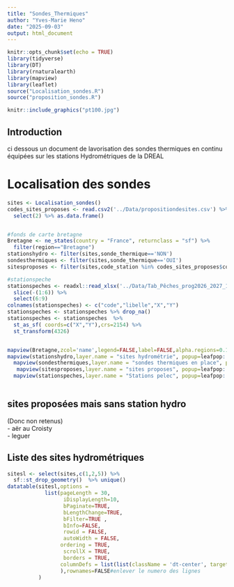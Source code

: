 ```yaml
---
title: "Sondes_Thermiques"
author: "Yves-Marie Heno"
date: "2025-09-03"
output: html_document
---
```


```r
knitr::opts_chunk$set(echo = TRUE)
library(tidyverse)
library(DT)
library(rnaturalearth)
library(mapview)
library(leaflet)
source("Localisation_sondes.R")
source("proposition_sondes.R")

```

```r
knitr::include_graphics("pt100.jpg")
```

## Introduction
ci dessous un document de lavorisation des sondes thermiques en continu équipées sur les stations
Hydrométriques de la DREAL

# Localisation des sondes

```r
sites <- Localisation_sondes()
codes_sites_proposes <- read.csv2('../Data/propositiondesites.csv') %>% 
  select(2) %>% as.data.frame()


#fonds de carte bretagne
Bretagne <- ne_states(country = "France", returnclass = "sf") %>% 
  filter(region=="Bretagne")
stationshydro <- filter(sites,sonde_thermique=='NON')
sondesthermiques <- filter(sites,sonde_thermique=='OUI')
sitesproposes <- filter(sites,code_station %in% codes_sites_proposes$code)

#stationspeche
stationspeches <- readxl::read_xlsx('../Data/Tab_Pêches_prog2026_2027_10_2025.xlsx',sheet=2,col_names = T) %>% 
  slice(-(1:6)) %>%
  select(6:9)
colnames(stationspeches) <- c("code","libelle","X","Y")
stationspeches <- stationspeches %>% drop_na()
stationspeches <- stationspeches  %>% 
  st_as_sf( coords=c("X","Y"),crs=2154) %>% 
  st_transform(4326) 


mapview(Bretagne,zcol='name',legend=FALSE,label=FALSE,alpha.regions=0.1,popup=FALSE)+
mapview(stationshydro,layer.name = "sites hydrométrie", popup=leafpop::popupTable(stationshydro,zcol=c('code_station','libelle_station')), cex=2,col.regions='lightblue',label=stationshydro$libelle_station, labelOptions = labelOptions(noHide = FALSE, textOnly = TRUE ))+
  mapview(sondesthermiques,layer.name = "sondes thermiques en place", popup=leafpop::popupTable(sondesthermiques,zcol=c('code_station','libelle_station')), cex=5,col.regions='red', label=sondesthermiques$libelle_station,   labelOptions = labelOptions(noHide = T, textOnly = TRUE ))+
   mapview(sitesproposes,layer.name = "sites proposes", popup=leafpop::popupTable(sitesproposes,zcol=c('code_station','libelle_station')), cex=4,col.regions='orange', label=sitesproposes$libelle_site,   labelOptions = labelOptions(noHide = F, textOnly = TRUE ))+
  mapview(stationspeches,layer.name = "Stations pelec", popup=leafpop::popupTable(stationspeches,zcol=c('code','libelle')), cex=3,col.regions='green', label=stationspeches$libelle,   labelOptions = labelOptions(noHide = F, textOnly = TRUE ))
 


```
## sites proposées mais sans station hydro
(Donc non retenus)  
- aër au Croisty  
- leguer


## Liste des sites hydrométriques
```r
sitesl <- select(sites,c(1,2,5)) %>% 
  sf::st_drop_geometry()  %>% unique()
datatable(sitesl,options =
            list(pageLength = 30,
                  iDisplayLength=10,
                  bPaginate=TRUE,                  
                  bLengthChange=TRUE,                       
                  bFilter=TRUE ,                                   
                  bInfo=FALSE,
                  rowid = FALSE,
                  autoWidth = FALSE,
                 ordering = TRUE,
                  scrollX = TRUE,
                  borders = TRUE,
                 columnDefs = list(list(className = 'dt-center', targets ="_all"))
                 ),rownames=FALSE#enlever le numero des lignes
          )


```
